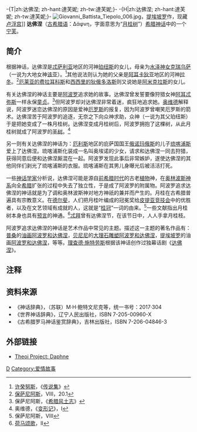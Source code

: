 -{T|zh:达佛涅; zh-hant:達芙妮; zh-tw:達芙妮;}-
-{H|zh:达佛涅; zh-hant:達芙妮; zh-tw:達芙妮;}-
[[File:Giovanni_Battista_Tiepolo_006.jpg|thumb]]，[[乔凡尼·巴蒂斯塔·提埃坡罗|提埃坡罗]]作，现藏[[卢浮宫|卢浮宫]]]]
'''达佛涅'''（[[古希腊语|古希腊语]]：Δάφνη，字面意思为“[[月桂树|月桂树]]”）[[希腊神话|希腊神话]]中的一个[[宁芙|宁芙]]。
==简介==
根据神话，达佛涅是[[忒萨利亚|忒萨利亚]]地区的河神[[珀纽斯|珀纽斯]]的女儿，母亲为[[水泽神女|水泽神女]][[克瑞乌萨|克瑞乌萨]]（一说为大地女神[[该亚|该亚]]）。<ref>[[许癸努斯|许癸努斯]]，《[[传说集|传说集]]》</ref>其他说法则认为她的父亲是[[阿耳卡狄亚|阿耳卡狄亚]]地区的河神[[拉冬_(河神)|拉冬]]。<ref>[[保萨尼阿斯|保萨尼阿斯]]，VIII，20.1</ref>[[厄莱亚的费拉耳科斯|厄莱亚的费拉耳科斯]]和[[西西里的狄俄多洛斯|西西里的狄俄多洛斯]]则又说她是[[阿米克拉斯|阿米克拉斯]]的女儿。

有关达佛涅的神话主要是[[阿波罗|阿波罗]]追求她的故事。达佛涅曾发誓要像狩猎女神[[阿耳忒弥斯|阿耳忒弥斯]]一样永保[[童贞|童贞]]。<ref>保萨尼阿斯，《[[希腊风土志|希腊风土志]]》</ref>但阿波罗却对达佛涅非常着迷，疯狂地追求她。[[奥维德|奥维德]]解释说，阿波罗迷恋达佛涅的原因是爱神[[厄罗斯|厄罗斯]]的报复，因为阿波罗曾嘲笑厄罗斯的箭术。达佛涅苦于阿波罗的追逐，无奈之下向众神求助，众神（一说为其父珀纽斯）于是把她变成了一株月桂树。达佛涅变成月桂树后，阿波罗拥抱了这棵树，从此月桂树就成了阿波罗的[[圣树|圣树]]。<ref>奥维德，《[[变形记_(史诗)|变形记]]》，I</ref>

另一则有关达佛涅的神话为：[[厄利斯|厄利斯]]地区的庇萨国国王[[俄诺玛俄斯|俄诺玛俄斯]]的儿子[[琉喀浦斯|琉喀浦斯]]爱上了达佛涅。琉喀浦斯化装成一名叫奥埃诺的少女，请求和达佛涅一同去狩猎，获得同意后便和达佛涅厮混在一起。阿波罗发现此事后非常嫉妒，遂使达佛涅的其他同伴们剥光了琉喀浦斯的衣服。琉喀浦斯在其男儿身曝光后被活活打死。

一些[[神话学|神话学家]]分析说，达佛涅可能是源自[[前希腊时代|前希腊时代]]的古老[[植物|植物]]神，在[[奥林波斯神系|奥林波斯神系]]向全[[希腊|希腊]]扩张的过程中失去了独立性，于是成了阿波罗的附属物。阿波罗追求达佛涅的神话就是为了调和奥林波斯神对地方神祇的兼并而产生的。月桂在古希腊普遍具有宗教意义。在[[德尔斐|德尔斐]]，人们把月桂叶编成的冠冕奖给[[皮提亚竞技会|皮提亚竞技会]]中的优胜者，以及在文艺领域有成就的人，这就是“[[桂冠|桂冠]]”一词的由来。<ref>保萨尼阿斯，VIII</ref>一些文献指出月桂树本身也具有[[预言|预言]]的神通。<ref>[[荷马颂歌|荷马颂歌]]，II</ref>[[底比斯_(希腊)|忒拜]]曾有达佛涅节，在该节日中，人人手拿月桂枝。

阿波罗追求达佛涅的神话是艺术作品中常见的主题。描述这一主题的著名作品有：[[普桑|普桑]]的[[油画|油画]][[阿波罗和达佛涅|阿波罗和达佛涅]]，[[贝尼尼|贝尼尼]]的[[大理石|大理石]][[雕塑|雕塑]][[阿波羅與黛芙妮_(貝尼尼)|阿波罗和达佛涅]]，[[乔凡尼·巴蒂斯塔·提埃坡罗|提埃坡罗]]的油画[[阿波罗和达佛涅|阿波罗和达佛涅]]，等等。[[理查德·施特劳斯|理查德·施特劳斯]]根据该神话创作过独幕话剧《[[达佛涅_(理查德·施特劳斯)|达佛涅]]》。

==注释==
<references/>
==资料来源==
{{Commons category|Daphne}}
*《神话辞典》，（苏联）M·H·鲍特文尼克等，统一书号：2017·304
*《世界神话辞典》，辽宁人民出版社，ISBN 7-205-00960-X
*《古希腊罗马神话鉴赏辞典》，吉林出版社，ISBN 7-206-04846-3

==外部链接==
*[http://www.theoi.com/Nymphe/NympheDaphne.html Theoi Project: Daphne] {{Wayback|url=http://www.theoi.com/Nymphe/NympheDaphne.html |date=20171220061722 }}

{{宁芙}}

{{Authority control}}

[[Category:宁芙|D]]
[[Category:爱情故事|Category:爱情故事]]